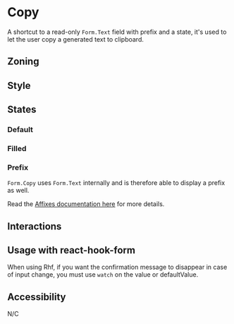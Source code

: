 



<Meta of={Stories} />
<Status id="formFieldInputCopy" />

# Copy

A shortcut to a read-only `Form.Text` field with prefix and a state, it's used to let the user copy a generated text to clipboard.

## Zoning

<FigmaImage
	src="https://www.figma.com/file/qc8oUSyVJM67gSsbTShftt/%F0%9F%93%90-Zoning?node-id=548%3A11"
	alt="zoning image for copy input"
/>

## Style

## States

### Default

<Canvas of={Stories.CopyStates} />

### Filled

<Canvas of={Stories.CopyStatesWithContents} />

### Prefix

`Form.Copy` uses `Form.Text` internally and is therefore able to display a prefix as well.

<Canvas of={Stories.CopyWithPrefix} />

Read the [Affixes documentation here](/docs/form-affic-affixes) for more details.

## Interactions

## Usage with react-hook-form

When using Rhf, if you want the confirmation message to disappear in case of input change, you must use `watch` on the value or defaultValue.

<Canvas of={Stories.ReactHookForm} />

## Accessibility

N/C

